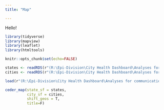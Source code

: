 ```yaml
---
title: "Map"

---
```


Hello!

```r
library(tidyverse)
library(mapview)
library(leaflet)
library(htmltools)

knitr::opts_chunk$set(echo=FALSE)
```

```r
states <- readRDS(r"(R:\Epi-Division\City Health Dashboard\Analyses for communications\CEDER\states_sf_shift.RDS)")
cities <- readRDS(r"(R:\Epi-Division\City Health Dashboard\Analyses for communications\CEDER\city_sf_shift.RDS)")

load(r"(R:\Epi-Division\City Health Dashboard\Analyses for communications\CEDER\CEDER_map_function.RData)")

```

```r
ceder_map(state_sf = states, 
          city_sf = cities, 
          shift_geos = T,
          title=F)
```
